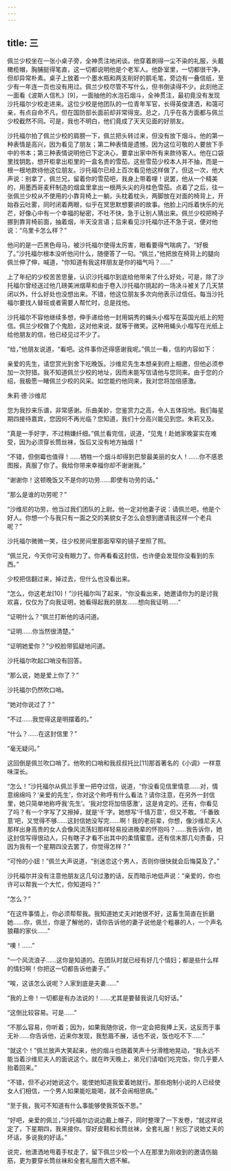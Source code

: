 ```yaml
---
---
---
```

title: 三
---




佩兰少校坐在一张小桌子旁，全神贯注地闲谈。他穿着刷得一尘不染的礼服，头戴橄榄帽，胸脯挺得笔直，这一切都说明他是个老军人。他卧室里，一切都很干净，但却异常朴素。桌子上放着一个墨水瓶和两支削好的鹅毛笔，旁边有一叠信纸，至少有一年连一页也没有用过。佩兰少校尽管不写什么，但书倒读得不少。此刻他正一面看《波斯人信札》[9]，一面抽他的水泡石烟斗，全神贯注，最初竟没有发现沙托福尔少校走进来。这位少校是他团队的一位青年军官，长得英俊潇洒，和蔼可亲，有点自命不凡，但在国防部长面前却非常得宠。总之，几乎在各方面都与佩兰少校截然不同。可是，我也不明白，他们竟成了天天见面的好朋友。

沙托福尔拍了佩兰少校的肩膀一下，佩兰把头转过来，但没有放下烟斗。他的第一种表情是高兴，因为看见了朋友；第二种表情是遗憾，因为这位可敬的人要放下手中的书本；第三种表情说明他已下定决心，要拿出家中所有来款待客人。他在口袋里找钥匙，想开柜拿出柜里的一盒名贵的雪茄。这些雪茄少校本人并不抽，而是一根一根地款待他这位朋友。沙托福尔已经上百次看见他这样做了。但这一次，他大声说：别拿了，佩兰兄，留着你的雪茄吧，我身上带着哩！说罢，他从一个精美的，用墨西哥麦秆制造的烟盒里拿出一根两头尖的月桂色雪茄。点着了之后，往一张佩兰少校从不使用的小靠背椅上一躺，头枕着枕头，两脚放在对面的椅背上，开始吞云吐雾，同时闭着两眼，似乎在冥思默想要讲的故事。他脸上闪烁着快乐的光芒，好像心中有一个幸福的秘密，不吐不快，急于让别人猜出来。佩兰少校把椅子挪到靠背椅前面，抽着烟，半天没言语；后来看见沙托福尔还不急于说，便对他说：“乌里卡怎么样？”

他问的是一匹黑色母马，被沙托福尔使得太厉害，眼看要得气喘病了。“好极了。”沙托福尔根本没听他问什么，随便答了一句。“佩兰，”他把放在椅背上的腿向佩兰伸了伸，喊道，“你知道有我这样朋友是你的福气吗？……”

上了年纪的少校苦苦思量，认识沙托福尔到底给他带来了什么好处，可是，除了沙托福尔曾经送过他几磅美洲烟草和由于卷入沙托福尔挑起的一场决斗被关了几天禁闭以外，什么好处也没想出来。不错，他这位朋友多次向他表示过信任。每当沙托福尔要找人替班或者需要人帮忙时，总是找他。

沙托福尔不容他继续多想，伸手递给他一封用娟秀的蝇头小楷写在英国光纸上的短信。佩兰少校做了个鬼脸，这对他来说，就等于微笑。这种用蝇头小楷写在光纸上给他朋友的信，他已经见过不少了。

“给，”他朋友说道，“看吧。这件事你还得感谢我呢。”佩兰一看，信的内容如下：





亲爱的先生，请您赏光到舍下吃晚饭。沙维尼先生本想亲到府上相邀，但他必须参加一次狩猎。我不知道佩兰少校的地址，因而未能写信请他与您同来。由于您的介绍，我极愿一睹佩兰少校的风采。如您能约他同来，我对您将加倍感激。

朱莉·德·沙维尼





您为我抄来乐谱，非常感谢。乐曲美妙，您鉴赏力之高，令人五体投地。我们每星期四接待嘉宾，您因何不再光临？您知道，我们十分高兴能见到您。朱莉又及。





“真是一手好字，不过稍嫌纤细。”佩兰看完信，说道，“见鬼！赴她家晚宴实在难受，因为必须穿长筒丝袜，饭后又没有地方抽烟！”

“不错，但倒霉也值得！……牺牲一个烟斗却得到巴黎最美丽的女人！……你不感恩图报，真服了你了。我给你带来幸福你却不谢谢我。”

“谢谢你！这顿晚饭又不是你的功劳……即使有功劳的话。”

“那么是谁的功劳呢？”

“沙维尼的功劳，他当过我们团队的上尉。他一定对他妻子说：请佩兰吧，他是个好人。你想一个与我只有一面之交的美貌女子怎么会想到邀请我这样一个老兵呢？”

沙托福尔微微一笑，往少校房间里那面窄窄的镜子里照了照。

“佩兰兄，今天你可没有眼力了。你再看看这封信，也许便会发现你没看到的东西。”

少校把信翻过来，掉过去，但什么也没看出来。

“怎么，你这老龙[10]！”沙托福尔叫了起来，“你没看出来，她邀请你为的是讨我欢喜，仅仅为了向我证明，她看得起我的朋友……想向我证明……”

“证明什么？”佩兰打断他的话问道。

“证明……你当然很清楚。”

“证明她爱你？”少校脸带狐疑地问道。

沙托福尔吹起口哨没有回答。

“那么说，她是爱上你了？”

沙托福尔仍然吹口哨。

“她对你说过了？”

“不过……我觉得这是明摆着的。”

“什么？……在这封信里？”

“毫无疑问。”

这回倒是佩兰吹口哨了。他吹的口哨和我叔叔托比[11]那首著名的《小调》一样意味深长。

“怎么！”沙托福尔从佩兰手里一把夺过信，说道，“你没看见信里情意……对，情意绵绵吗？‘亲爱的先生’，你对这个称呼有什么看法？请你注意，在另外一封信里，她只简单地称呼我‘先生’。‘我对您将加倍感激’，这是肯定的。还有，你看见了吗？有一个字写了又擦掉，就是‘千’字。她想写‘千情万意’，但又不敢。‘千番致意’吧，又觉得不够……这封信她没写完……啊！我的老前辈，你想，像沙维尼夫人那样出身高贵的女人会像风流荡妇那样轻易投进晚辈的怀抱吗？……我告诉你，她这封信写得很动人，只有瞎子才看不出其中的柔情蜜意。还有信末那几句责备，只因为我有一个星期四没去罢了，你觉得怎样？”

“可怜的小妞！”佩兰大声说道，“别迷恋这个男人，否则你很快就会后悔莫及了。”

沙托福尔并没有注意他朋友这几句过激的话，反而暗示地低声说：“亲爱的，你也许可以帮我一个大忙，你知道吗？”

“怎么？”

“在这件事情上，你必须帮帮我。我知道她丈夫对她很不好，这畜生简直在折磨她……你，佩兰，你是了解他的，请你告诉他的妻子说他是个粗暴的人，一个声名狼藉的家伙……”

“噢！……”

“一个风流浪子……这你是知道的。在团队时就已经有好几个情妇；都是些什么样的情妇啊！你把这一切都告诉他妻子。”

“唉，这该怎么说呢？人家到底是夫妻……”

“我的上帝！一切都是有办法说的！……尤其是要替我说几句好话。”

“这倒比较容易。可是……”

“不那么容易，你听着；因为，如果我随你说，你一定会把我捧上天，这反而于事无补……你告诉他，近来你发现，我愁眉不展，话也不说，饭也吃不下……”

“就这个！”佩兰放声大笑起来，他的烟斗也随着笑声十分滑稽地晃动，“我永远不能当着沙维尼夫人的面说这个。就在昨天晚上，弟兄们请咱们吃完饭，你几乎要人抬着回来。”

“不错，但不必对她说这个。能使她知道我爱着她就行。那些炮制小说的人已经使女人们相信，一个男人如果能吃能喝，就不会闹相思病。”

“至于我，我可不知道有什么事能够使我茶饭不思。”

“好吧，亲爱的佩兰，”沙托福尔边说边戴上帽子，同时整理了一下发卷，“就这样说定了，下星期四，我来接你。穿好皮鞋和长筒丝袜，全套礼服！别忘了说她丈夫的坏话，多说我的好话。”

说完，他潇洒地甩着手杖走了，留下佩兰少校一个人在那里为刚收到的邀请伤脑筋，更为要穿长筒丝袜和全套礼服而大惑不解。